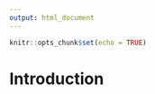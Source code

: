 ```yaml
---
output: html_document
---
```


```r
knitr::opts_chunk$set(echo = TRUE)
```

# Introduction